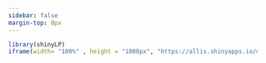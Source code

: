 ```yaml
---
sidebar: false
margin-top: 0px
---
```


::: column-screen
```r
library(shinyLP)
iframe(width= "100%" , height = "1000px", "https://allis.shinyapps.io/datafest/")
```
:::
